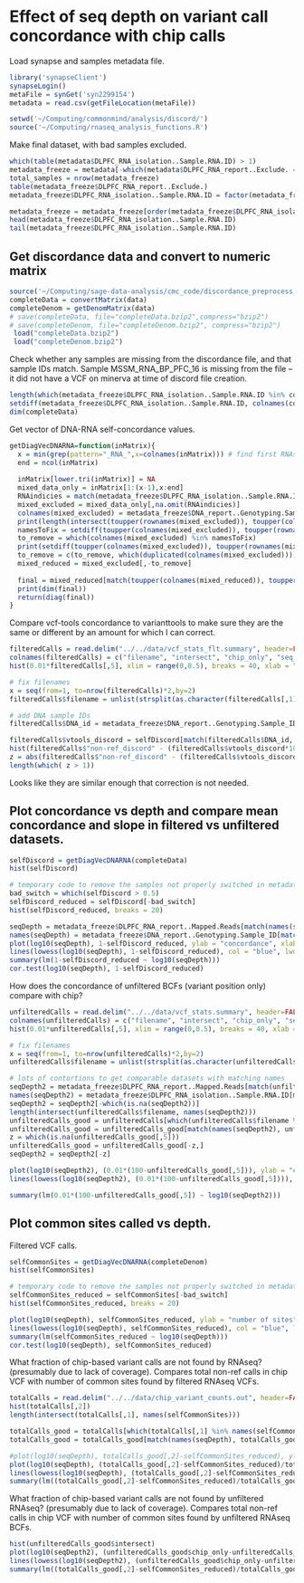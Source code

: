 Effect of seq depth on variant call concordance with chip calls
========================================================

Load synapse and samples metadata file.
```r
library('synapseClient')
synapseLogin()
metaFile = synGet('syn2299154')
metadata = read.csv(getFileLocation(metaFile))
```

```r
setwd('~/Computing/commonmind/analysis/discord/')
source('~/Computing/rnaseq_analysis_functions.R')
```

Make final dataset, with bad samples excluded. 
```r
which(table(metadata$DLPFC_RNA_isolation..Sample.RNA.ID) > 1)
metadata_freeze = metadata[-which(metadata$DLPFC_RNA_report..Exclude. == 1),]
total_samples = nrow(metadata_freeze)
table(metadata_freeze$DLPFC_RNA_report..Exclude.)
metadata_freeze$DLPFC_RNA_isolation..Sample.RNA.ID = factor(metadata_freeze$DLPFC_RNA_isolation..Sample.RNA.ID)

metadata_freeze = metadata_freeze[order(metadata_freeze$DLPFC_RNA_isolation..Sample.RNA.ID),]
head(metadata_freeze$DLPFC_RNA_isolation..Sample.RNA.ID)
tail(metadata_freeze$DLPFC_RNA_isolation..Sample.RNA.ID)
```

Get discordance data and convert to numeric matrix
----------------------------------------------------------
```r
source('~/Computing/sage-data-analysis/cmc_code/discordance_preprocess.R')
completeData = convertMatrix(data)
completeDenom = getDenomMatrix(data)
# save(completeData, file="completeData.bzip2",compress="bzip2")
# save(completeDenom, file="completeDenom.bzip2", compress="bzip2")
 load("completeData.bzip2")
 load("completeDenom.bzip2")
```

Check whether any samples are missing from the discordance file, and that sample IDs match. Sample MSSM\_RNA\_BP\_PFC\_16 is missing from the file -- it did not have a VCF on minerva at time of discord file creation.
```r
length(which(metadata_freeze$DLPFC_RNA_isolation..Sample.RNA.ID %in% colnames(completeData)))
setdiff(metadata_freeze$DLPFC_RNA_isolation..Sample.RNA.ID, colnames(completeData))
dim(completeData)
```

Get vector of DNA-RNA self-concordance values.
```r
getDiagVecDNARNA=function(inMatrix){
  x = min(grep(pattern="_RNA_",x=colnames(inMatrix))) # find first RNAseq sample
  end = ncol(inMatrix)
  
  inMatrix[lower.tri(inMatrix)] = NA
  mixed_data_only = inMatrix[1:(x-1),x:end]
  RNAindicies = match(metadata_freeze$DLPFC_RNA_isolation..Sample.RNA.ID,colnames(mixed_data_only))
  mixed_excluded = mixed_data_only[,na.omit(RNAindicies)]
  colnames(mixed_excluded) = metadata_freeze$DNA_report..Genotyping.Sample_ID[match(colnames(mixed_excluded), metadata_freeze$DLPFC_RNA_isolation..Sample.RNA.ID)] # results in some colnames of <NA>, due to samples being removed from analysis 
  print(length(intersect(toupper(rownames(mixed_excluded)), toupper(colnames(mixed_excluded))))) # value should be total columns - 10 controls sequenced twice and the samples removed from analysis with colname of <NA>
  namesToFix = setdiff(toupper(colnames(mixed_excluded)), toupper(rownames(mixed_excluded)))
  to_remove = which(colnames(mixed_excluded) %in% namesToFix)
  print(setdiff(toupper(colnames(mixed_excluded)), toupper(rownames(mixed_excluded))))
  to_remove = c(to_remove, which(duplicated(colnames(mixed_excluded))))
  mixed_reduced = mixed_excluded[,-to_remove]
  
  final = mixed_reduced[match(toupper(colnames(mixed_reduced)), toupper(rownames(mixed_reduced))),]
  print(dim(final))
  return(diag(final))
}
```


Compare vcf-tools concordance to varianttools to make sure they are the same or different by an amount for which I can correct.
```r
filteredCalls = read.delim("../../data/vcf_stats_flt.summary", header=FALSE)
colnames(filteredCalls) = c("filename", "intersect", "chip_only", "seq_only", "non-ref_discord")
hist(0.01*filteredCalls[,5], xlim = range(0,0.5), breaks = 40, xlab = "fraction discordant", main = "Discordance on filtered VCFs")

# fix filenames
x = seq(from=1, to=nrow(filteredCalls)*2,by=2)
filteredCalls$filename = unlist(strsplit(as.character(filteredCalls[,1]),split="\\."))[x]

# add DNA sample IDs
filteredCalls$DNA_id = metadata_freeze$DNA_report..Genotyping.Sample_ID[match(filteredCalls$filename, metadata_freeze$DLPFC_RNA_isolation..Sample.RNA.ID)]

filteredCalls$vtools_discord = selfDiscord[match(filteredCalls$DNA_id, names(selfDiscord))]
hist(filteredCalls$"non-ref_discord" - (filteredCalls$vtools_discord*100), breaks = 40)
z = abs(filteredCalls$"non-ref_discord" - (filteredCalls$vtools_discord*100))
length(which( z > 1))
```
Looks like they are similar enough that correction is not needed.


Plot concordance vs depth and compare mean concordance and slope in filtered vs unfiltered datasets.
-----------------------------------------
```r
selfDiscord = getDiagVecDNARNA(completeData)
hist(selfDiscord)

# temporary code to remove the samples not properly switched in metadata file
bad_switch = which(selfDiscord > 0.5)
selfDiscord_reduced = selfDiscord[-bad_switch]
hist(selfDiscord_reduced, breaks = 20)

seqDepth = metadata_freeze$DLPFC_RNA_report..Mapped.Reads[match(names(selfDiscord_reduced), metadata_freeze$DNA_report..Genotyping.Sample_ID)]
names(seqDepth) = metadata_freeze$DNA_report..Genotyping.Sample_ID[match(names(selfDiscord_reduced), metadata_freeze$DNA_report..Genotyping.Sample_ID)]
plot(log10(seqDepth), 1-selfDiscord_reduced, ylab = "concordance", xlab = "log10(mapped reads)", main = "DNA-RNA variant concordance vs depth")
lines(lowess(log10(seqDepth), 1-selfDiscord_reduced), col = "blue", lwd = 2)    
summary(lm(1-selfDiscord_reduced ~ log10(seqDepth)))
cor.test(log10(seqDepth), 1-selfDiscord_reduced)
```

How does the concordance of unfiltered BCFs (variant position only) compare with chip?
```r
unfilteredCalls = read.delim("../../data/vcf_stats.summary", header=FALSE)
colnames(unfilteredCalls) = c("filename", "intersect", "chip_only", "seq_only", "non-ref_discord")
hist(0.01*unfilteredCalls[,5], xlim = range(0,0.5), breaks = 40, xlab = "fraction discordant", main = "Discordance on unfiltered BCFs")

# fix filenames
x = seq(from=1, to=nrow(unfilteredCalls)*2,by=2)
unfilteredCalls$filename = unlist(strsplit(as.character(unfilteredCalls[,1]),split="\\."))[x]

# lots of contortions to get comparable datasets with matching names
seqDepth2 = metadata_freeze$DLPFC_RNA_report..Mapped.Reads[match(unfilteredCalls$filename, metadata_freeze$DLPFC_RNA_isolation..Sample.RNA.ID)]
names(seqDepth2) = metadata_freeze$DLPFC_RNA_isolation..Sample.RNA.ID[match(unfilteredCalls$filename, metadata_freeze$DLPFC_RNA_isolation..Sample.RNA.ID)]
seqDepth2 = seqDepth2[-which(is.na(seqDepth2))]
length(intersect(unfilteredCalls$filename, names(seqDepth2)))
unfilteredCalls_good = unfilteredCalls[which(unfilteredCalls$filename %in% names(seqDepth2)),]
unfilteredCalls_good = unfilteredCalls_good[match(names(seqDepth2), unfilteredCalls_good$filename),]
z = which(is.na(unfilteredCalls_good[,5]))
unfilteredCalls_good = unfilteredCalls_good[-z,]
seqDepth2 = seqDepth2[-z]

plot(log10(seqDepth2), (0.01*(100-unfilteredCalls_good[,5])), ylab = "concordance", xlab = "log10(mapped reads)", main = "DNA-RNA variant concordance vs depth")
lines(lowess(log10(seqDepth2), (0.01*(100-unfilteredCalls_good[,5]))), col = "blue", lwd = 2)    

summary(lm(0.01*(100-unfilteredCalls_good[,5]) ~ log10(seqDepth2)))
```



Plot common sites called vs depth.
----------------------------------------------------

Filtered VCF calls.
```r
selfCommonSites = getDiagVecDNARNA(completeDenom)
hist(selfCommonSites)

# temporary code to remove the samples not properly switched in metadata file
selfCommonSites_reduced = selfCommonSites[-bad_switch]
hist(selfCommonSites_reduced, breaks = 20)

plot(log10(seqDepth), selfCommonSites_reduced, ylab = "number of sites", xlab = "log10(mapped reads)", main = "DNA-RNA common sites vs depth")
lines(lowess(log10(seqDepth), selfCommonSites_reduced), col = "blue", lwd = 2)    
summary(lm(selfCommonSites_reduced ~ log10(seqDepth)))
cor.test(log10(seqDepth), selfCommonSites_reduced)
```


What fraction of chip-based variant calls are not found by RNAseq? (presumably due to lack of coverage). Compares total non-ref calls in chip VCF with number of common sites found by filtered RNAseq VCFs.
```r
totalCalls = read.delim("../../data/chip_variant_counts.out", header=FALSE)
hist(totalCalls[,2])
length(intersect(totalCalls[,1], names(selfCommonSites)))

totalCalls_good = totalCalls[which(totalCalls[,1] %in% names(selfCommonSites_reduced)),]
totalCalls_good = totalCalls_good[match(names(seqDepth), totalCalls_good[,1]),]

#plot(log10(seqDepth), totalCalls_good[,2]-selfCommonSites_reduced), ylab = "number variant positions", xlab = "log10(mapped reads)", main = "Chip variants not called by RNAseq")
plot(log10(seqDepth), (totalCalls_good[,2]-selfCommonSites_reduced)/totalCalls_good[,2], ylab = "fraction variant positions", xlab = "log10(mapped reads)", main = "Chip variants not called by RNAseq\nn ~ 2500")
lines(lowess(log10(seqDepth), (totalCalls_good[,2]-selfCommonSites_reduced)/totalCalls_good[,2]), col = "blue", lwd = 2)    
summary(lm((totalCalls_good[,2]-selfCommonSites_reduced)/totalCalls_good[,2] ~ log10(seqDepth)))
```


What fraction of chip-based variant calls are not found by unfiltered RNAseq? (presumably due to lack of coverage). Compares total non-ref calls in chip VCF with number of common sites found by unfiltered RNAseq BCFs.
```r
hist(unfilteredCalls_good$intersect)
plot(log10(seqDepth2), (unfilteredCalls_good$chip_only-unfilteredCalls_good$intersect)/unfilteredCalls_good$chip_only, ylab = "fraction variant positions", xlab = "log10(mapped reads)", main = "Chip variants not called by RNAseq\nn ~ 2500")
lines(lowess(log10(seqDepth2), (unfilteredCalls_good$chip_only-unfilteredCalls_good$intersect)/unfilteredCalls_good$chip_only), col = "blue", lwd = 2)    
summary(lm((totalCalls_good[,2]-selfCommonSites_reduced)/totalCalls_good[,2] ~ log10(seqDepth)))
```


